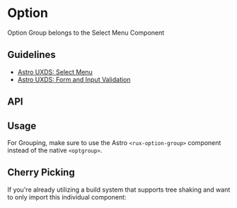 
<Meta of={OptionGroupStories} />

# Option

Option Group belongs to the Select Menu Component

## Guidelines

* [Astro UXDS: Select Menu](https://astrouxds.com/components/select/)
* [Astro UXDS: Form and Input Validation](https://www.astrouxds.com/ui-components/validation)

<Canvas of={OptionGroupStories.Default} />

## API

<Controls />

## Usage

For Grouping, make sure to use the Astro `<rux-option-group>` component instead of the native `<optgroup>`.

## Cherry Picking

If you're already utilizing a build system that supports tree shaking and want to only import this individual component:

```js
import { RuxOptionGroup } from '@astrouxds/astro-web-components/dist/components/rux-option-group'

customElements.define('rux-option-group', RuxOptionGroup)
```
